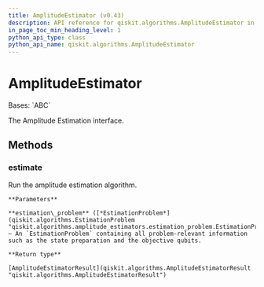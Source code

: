 ```yaml
---
title: AmplitudeEstimator (v0.43)
description: API reference for qiskit.algorithms.AmplitudeEstimator in qiskit v0.43
in_page_toc_min_heading_level: 1
python_api_type: class
python_api_name: qiskit.algorithms.AmplitudeEstimator
---
```


# AmplitudeEstimator

<Class id="qiskit.algorithms.AmplitudeEstimator" isDedicatedPage={true} github="https://github.com/qiskit/qiskit/tree/stable/0.24/qiskit/algorithms/amplitude_estimators/amplitude_estimator.py" signature="AmplitudeEstimator" modifiers="class">
  Bases: `ABC`

  The Amplitude Estimation interface.

  ## Methods

  <span id="qiskit-algorithms-amplitudeestimator-estimate" />

  ### estimate

  <Function id="qiskit.algorithms.AmplitudeEstimator.estimate" signature="AmplitudeEstimator.estimate(estimation_problem)" modifiers="abstract">
    Run the amplitude estimation algorithm.

    **Parameters**

    **estimation\_problem** ([*EstimationProblem*](qiskit.algorithms.EstimationProblem "qiskit.algorithms.amplitude_estimators.estimation_problem.EstimationProblem")) – An `EstimationProblem` containing all problem-relevant information such as the state preparation and the objective qubits.

    **Return type**

    [AmplitudeEstimatorResult](qiskit.algorithms.AmplitudeEstimatorResult "qiskit.algorithms.AmplitudeEstimatorResult")
  </Function>
</Class>

